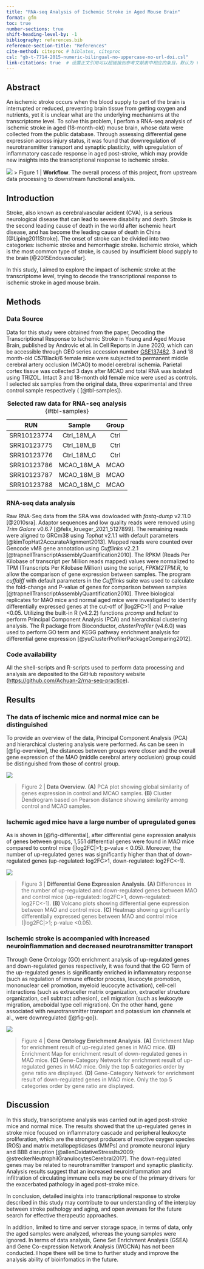 ```yaml
---
title: "RNA-seq Analysis of Ischemic Stroke in Aged Mouse Brain"
format: gfm
toc: true
number-sections: true
shift-heading-level-by: -1
bibliography: references.bib
reference-section-title: "References"
cite-method: citeproc # biblatex, citeproc
csl: "gb-t-7714-2015-numeric-bilingual-no-uppercase-no-url-doi.csl"
link-citations: true  # 设置正文引用可以超链接到参考文献表中相应的条目，默认为 false，当然true啦
---
```



## Abstract

An ischemic stroke occurs when the blood supply to part of the brain is interrupted or reduced, preventing brain tissue from getting oxygen and nutrients, yet it is unclear what are the underlying mechanisms at the transcriptome level. To solve this problem, I perfom a RNA-seq analysis of ischemic stroke in aged (18-month-old) mouse brain, whose data were collected from the public database. Through assessing differential gene expression across injury status, it was found that downregulation of neurotransmitter transport and synaptic plasticity, with upregulation of  inflammatory cascade response in aged post-stroke, which may provide new insights into the transcriptional response to ischemic stroke.  

![](./figure/Figure-1.pipeline.png)
> Figure 1 | **Workflow**. The overall process of this project, from upstream data processing to downstream functional analysis.


## Introduction

Stroke, also known as cerebralvascular acident (CVA), is a serious neurological disease that can lead to severe disability and death. Stroke is the second leading cause of death in the world after ischemic heart disease, and has become the leading cause of death in China [@Liping2011Stroke]. The onset of stroke can be divided into two categories: ischemic stroke and hemorrhagic stroke. Ischemic stroke, which is the most common type of stroke, is caused by insufficient blood supply to the brain [@2015Endovascular].

In this study, I aimed to explore the impact of ischemic stroke  at the transcriptome level, trying to decode the transcriptional response to ischemic stroke in aged mouse brain.

## Methods

### Data Source

Data for this study were obtained from the paper, Decoding the Transcriptional Response to Ischemic Stroke in Young and Aged Mouse Brain, published by Androvic et al. in Cell Reports in June 2020, which can be  accessible through GEO series accession number [GSE137482](https://www.ncbi.nlm.nih.gov/geo/query/acc.cgi?acc=GSE137482). 3 and 18 month-old C57Black/6 female mice were subjected to permanent middle cerebral artery occlusion (MCAO) to model cerebral ischemia. Parietal cortex tissue was collected 3 days after MCAO and total RNA was isolated using TRIZOL. Intact 3 and 18-month old female mice were used as controls. I selected six samples from the original data, three experimental and three control sample respectively ( [@tbl-samples]).


|RUN|Sample|Group|
| :-----------: | :------: | :-----: |
|SRR10123774|Ctrl_18M_A|Ctrl|
|SRR10123775|Ctrl_18M_B|Ctrl|
|SRR10123776|Ctrl_18M_C|Ctrl|
|SRR10123786|MCAO_18M_A|MCAO|
|SRR10123787|MCAO_18M_B|MCAO|
|SRR10123788|MCAO_18M_C|MCAO|

: **Selected raw data for RNA-seq analysis** {#tbl-samples}

### RNA-seq data analysis

Raw RNA-Seq data from the SRA was dowloaded with *fastq-dump* v2.11.0 [@2010sra]. Adaptor sequences and low quality reads were removed using *Trim Galore* v0.6.7 [@felix_krueger_2021_5127899]. The remaining reads were aligned to GRCm38 using *Tophat* v2.1.1 with default parameters [@kimTopHat2AccurateAlignment2013]. Mapped reads were counted over Gencode vM8 gene annotation using *Cufflinks* v2.2.1 [@trapnellTranscriptAssemblyQuantification2010]. The RPKM (Reads Per Kilobase of transcript per Million reads mapped) values were normalized to TPM (Transcripts Per Kilobase Million) using the script, *FPKM2TPM.R*, to allow the comparison of gene expression between samples. The program *cuffdiff* with default parameters in the *Cufflinks* suite was used to calculate the fold-change and P-value of genes for comparison between samples [@trapnellTranscriptAssemblyQuantification2010]. Three biological replicates for MAO mice and normal aged mice were investigated to identify differentially expressed genes at the cut-off of |log2FC>1| and P-value <0.05. Utilizing the built-in R (v4.2.2) functions *prcomp* and *hclust* to perform Principal Component Analysis (PCA) and hierarchical clustering analysis. The R package from Bioconductor, *clusterProfiler* (v4.6.0)  was used to perform GO term and KEGG pathway enrichment analysis for differential gene expression [@yuClusterProfilerPackageComparing2012].

### Code availability

All the shell-scripts and R-scripts used to perform data processing and analysis are deposited to the GitHub repository website ([https://github.com/Achuan-2/rna-seq-practice](https://github.com/Achuan-2/rna-seq-practice)).

## Results

### The data of ischemic mice and normal mice can be distinguished

To provide an overview of the data, Principal Component Analysis (PCA)  and hierarchical clustering analysis were performed. As can be seen in [@fig-overview], the distances between groups were closer and the overall gene expression of the MAO (middle cerebral artery occlusion) group could be distinguished from those of control group.

![](./figure/Figure-2.png){#fig-overview}

> Figure 2 | **Data Overview**. **(A)** PCA plot showing global similarity of genes expression in control and MCAO samples. **(B)** Cluster Dendrogram based on Pearson distance showing similarity among control and MCAO samples.



### Ischemic aged mice have a large number of upregulated genes

As is shown in [@fig-differential], after differential gene expression analysis of genes between groups, 1,551 differential genes were found in MAO mice compared to control mice (|log2FC|>1; p-value < 0.05). Moreover, the number of up-regulated genes was significantly higher than that of down-regulated genes (up-regulated: log2FC>1, down-regulated: log2FC<-1).

![](./figure/Figure-3.png){#fig-differential}

> Figure 3 | **Differential Gene Expression Analysis**. **(A) ** Differences in the number of up-regulated and down-regulated genes between MAO and  control mice (up-regulated: log2FC>1, down-regulated: log2FC<-1). **(B) ** Volcano plots showing differential gene expression between MAO and  control mice. **(C) ** Heatmap showing significantly differentially expressed genes between MAO and control mice (|log2FC|>1; p-value <0.05).


### Ischemic stroke is accompanied with increased neuroinflammation and decreased neurotransmitter transport

Through Gene Ontology (GO) enrichment analysis of up-regulated genes and down-regulated genes respectively, it was found that the GO Term of the up-regulated genes is significantly enriched in inflammatory response (such as regulation of immune effector process, leucocyte promotion, mononuclear cell promotion, myeloid leucocyte activation), cell-cell interactions (such as extraceller matrix organization, extraceller structure organization, cell subtract adhesion), cell migration (such as leukocyte migration, ameboidal type cell migration). On the other hand, gene associated with neurotransmitter transport and potassium ion channels et al., were downregulated ([@fig-go]).

![](./figure/Figure-4.png){#fig-go}

> Figure 4 | **Gene Ontology Enrichment Analysis**. **(A)** Enrichment Map for enrichment result of up-regulated genes in MAO mice. **(B)** Enrichment Map for enrichment result of down-regulated genes in MAO mice. **(C)** Gene-Category Network for enrichment result of up-regulated genes in MAO mice. Only the top 5 categories order by gene ratio are displayed. **(D)** Gene-Category Network for enrichment result of down-regulated genes in MAO mice. Only the top 5 categories order by gene ratio are displayed.

## Discussion

In this study, transcriptome analysis was carried out in aged post-stroke mice and normal mice. The results showed that the up-regulated genes in stroke mice focused on inflammatory cascade and peripheral leukocyte proliferation,  which are the strongest producers of reactive oxygen species (ROS) and matrix metallopeptidases (MMPs) and promote neuronal injury and BBB disruption [@allenOxidativeStressIts2009; @streckerNeutrophilGranulocytesCerebral2017]. The down-regulated genes may be related to neurotransmitter transport and synaptic plasticity. Analysis results suggest that an increased neuroinflammation and infiltration of circulating immune cells may be one of the primary drivers for the exacerbated pathology in aged post-stroke mice.

In conclusion, detailed insights into transcriptional response to stroke described in this study may contribute to our understanding of the interplay between stroke pathology and aging, and open avenues for the future search for effective therapeutic approaches.

In addition, limited to time and server storage space, in terms of data, only the aged samples were analyzed, whereas the young samples were ignored. In terms of data analysis, Gene Set Enrichment Analysis (GSEA) and Gene Co-expression Network Analysis (WGCNA) has not been conducted. I hope there will be time to further study and improve the analysis ability of bioinfomatics in the future.
